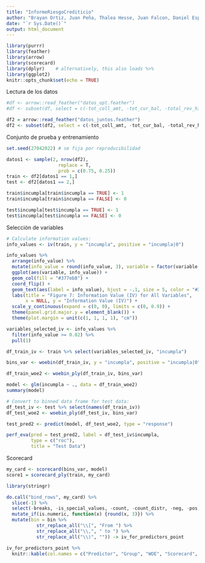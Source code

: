 ```yaml
---
title: "InformeRiesgoCrediticio"
author: "Brayan Ortiz, Juan Peña, Thalea Hesse, Juan Falcon, Daniel Espinal"
date: "`r Sys.Date()`"
output: html_document
---
```


```r
library(purrr)
library(feather)
library(arrow)
library(scorecard)
library(dplyr)    # alternatively, this also loads %>%
library(ggplot2)
knitr::opts_chunk$set(echo = TRUE)
```

Lectura de los datos
```r
#df <- arrow::read_feather("datos_opt.feather")
#df <- subset(df, select = c(-tot_coll_amt, -tot_cur_bal, -total_rev_hi_lim))

df2 = arrow::read_feather("datos_juntos.feather")
df2 <- subset(df2, select = c(-tot_coll_amt, -tot_cur_bal, -total_rev_hi_lim))
```

Conjunto de prueba y entrenamiento
```r
set.seed(27042022) # se fija por reproducibilidad

datos1 <- sample(2, nrow(df2),
                   replace = T,
                   prob = c(0.75, 0.25))
train <- df2[datos1 == 1,]
test <- df2[datos1 == 2,]

train$incumpla[train$incumpla == TRUE] <- 1
train$incumpla[train$incumpla == FALSE] <- 0

test$incumpla[test$incumpla == TRUE] <- 1
test$incumpla[test$incumpla == FALSE] <- 0
```

Selección de variables
```r
# Calculate information values: 
info_values <- iv(train, y = "incumpla", positive = "incumpla|0")
```

```r
info_values %>% 
  arrange(info_value) %>% 
  mutate(info_value = round(info_value, 3), variable = factor(variable, levels = variable)) %>% 
  ggplot(aes(variable, info_value)) + 
  geom_col(fill = "#377eb8") + 
  coord_flip() + 
  geom_text(aes(label = info_value), hjust = -.1, size = 5, color = "#377eb8") + 
  labs(title = "Figure 7: Information Value (IV) for All Variables", 
       x = NULL, y = "Information Value (IV)") + 
  scale_y_continuous(expand = c(0, 0), limits = c(0, 0.9)) + 
  theme(panel.grid.major.y = element_blank()) + 
  theme(plot.margin = unit(c(1, 1, 1, 1), "cm"))
```

```r
variables_selected_iv <- info_values %>% 
  filter(info_value >= 0.02) %>% 
  pull(1)

df_train_iv <- train %>% select(variables_selected_iv, "incumpla")

bins_var <- woebin(df_train_iv, y = "incumpla", positive = "incumpla|0")

df_train_woe2 <- woebin_ply(df_train_iv, bins_var)
```

```r
model <- glm(incumpla ~ ., data = df_train_woe2)
summary(model)
```

```r
# Convert to binned data frame for test data: 
df_test_iv <- test %>% select(names(df_train_iv))
df_test_woe2 <- woebin_ply(df_test_iv, bins_var)

test_pred2 <- predict(model, df_test_woe2, type = "response")

perf_eva(pred = test_pred2, label = df_test_iv$incumpla,
         type = c("roc"), 
         title = "Test Data")
```
Scorecard
```r
my_card <- scorecard(bins_var, model)
score1 = scorecard_ply(train, my_card)
```

```r
library(stringr)
```

```r
do.call("bind_rows", my_card) %>% 
  slice(-1) %>% 
  select(-breaks, -is_special_values, -count, -count_distr, -neg, -pos, -posprob) %>% 
  mutate_if(is.numeric, function(x) {round(x, 3)}) %>% 
  mutate(bin = bin %>% 
           str_replace_all("\\[", "From ") %>% 
           str_replace_all("\\,", " to ") %>% 
           str_replace_all("\\)", "")) -> iv_for_predictors_point
```

```r
iv_for_predictors_point %>% 
  knitr::kable(col.names = c("Predictor", "Group", "WOE", "Scorecard", "Bin IV", "Total IV"))
```

